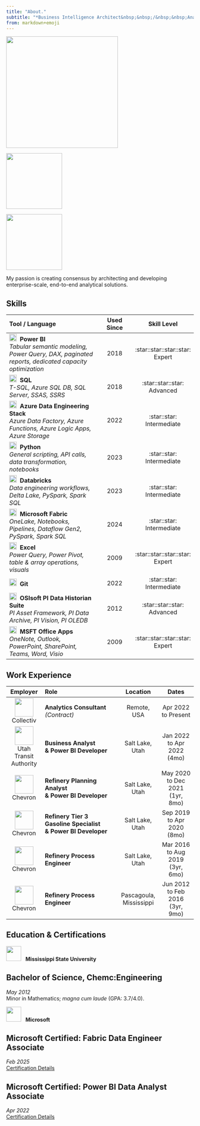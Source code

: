```yaml
---
title: "About."
subtitle: "*Business Intelligence Architect&nbsp;&nbsp;/&nbsp;&nbsp;Analytics Developer&nbsp;&nbsp;/&nbsp;&nbsp;Process Engineer*"
from: markdown+emoji
---
```


::: {layout-ncol=3 layout-valign="center"}
![](assets/headshot.jpg){width="300px" fig-align="center"}

[![](assets/cert-powerbi.png){width="150px" fig-align="center"}](https://learn.microsoft.com/api/credentials/share/en-us/calebkirsch/D57A5910AA58C346?sharingId=A6D55676D6A0E5ED){target="_blank"}

[![](assets/cert-fabric.png){width="150px" fig-align="center"}](https://learn.microsoft.com/api/credentials/share/en-us/calebkirsch/2CA819CFCAA147C2?sharingId=A6D55676D6A0E5ED){target="_blank"}
:::

My passion is creating consensus by architecting and developing enterprise-scale, end-to-end analytical solutions.

## Skills

|Tool / Language|Used Since|Skill Level|Comment|
|:------------|:---:|:---:|
|![](assets/logo-powerbi.png){width=20px}&nbsp;&nbsp;**Power BI**<br/>*Tabular semantic modeling, Power Query, DAX, paginated reports, dedicated capacity optimization*|2018|:star::star::star::star:<br/>Expert
|![](assets/logo-sql.png){width=20px}&nbsp;&nbsp;**SQL**<br/>*T-SQL, Azure SQL DB, SQL Server, SSAS, SSRS*|2018|:star::star::star:<br/>Advanced
|![](assets/logo-azure.png){width=20px}&nbsp;&nbsp;**Azure Data Engineering Stack**<br/>*Azure Data Factory, Azure Functions, Azure Logic Apps, Azure Storage*|2022|:star::star:<br/>Intermediate
|![](assets/logo-python.png){width=20px}&nbsp;&nbsp;**Python**<br/>*General scripting, API calls, data transformation, notebooks*|2023|:star::star:<br/>Intermediate
|![](assets/logo-databricks.png){width=20px}&nbsp;&nbsp;**Databricks**<br/>*Data engineering workflows, Delta Lake, PySpark, Spark SQL*|2023|:star::star:<br/>Intermediate
|![](assets/logo-fabric.png){width=20px}&nbsp;&nbsp;**Microsoft Fabric**<br/>*OneLake, Notebooks, Pipelines, Dataflow Gen2, PySpark, Spark SQL*|2024|:star::star:<br/>Intermediate
|![](assets/logo-excel.png){width=20px}&nbsp;&nbsp;**Excel**<br/>*Power Query, Power Pivot, table & array operations, visuals*|2009|:star::star::star::star:<br/>Expert
|![](assets/logo-git.png){width=20px}&nbsp;&nbsp;**Git**|2022|:star::star:<br/>Intermediate
|![](assets/logo-osisoft.png){width=20px}&nbsp;&nbsp;**OSIsoft PI Data Historian Suite**<br/>*PI Asset Framework, PI Data Archive, PI Vision, PI OLEDB*|2012|:star::star::star:<br/>Advanced
|![](assets/logo-microsoft.png){width=20px}&nbsp;&nbsp;**MSFT Office Apps**<br/>*OneNote, Outlook, PowerPoint, SharePoint, Teams, Word, Visio*|2009|:star::star::star::star:<br/>Expert

## Work Experience

|Employer|Role|Location|Dates|
|:----:|:------------|:----:|:----:|
|[![](assets/logo-collectiv.png){width=50px}](https://gocollectiv.com/){target="_blank"}<br/>Collectiv|**Analytics Consultant<br/>***(Contract)*|Remote,<br/>USA|Apr 2022<br/>to Present|
|![](assets/logo-uta.png){width=50px}<br/>Utah Transit Authority|**Business Analyst<br/>& Power BI Developer**|Salt Lake,<br/>Utah|Jan 2022<br/>to Apr 2022<br/>(4mo)|
|![](assets/logo-chevron.png){width=50px}<br/>Chevron|**Refinery Planning Analyst<br/>& Power BI Developer**|Salt Lake,<br/>Utah|May 2020<br/>to Dec 2021<br/>(1yr, 8mo)|
|![](assets/logo-chevron.png){width=50px}<br/>Chevron|**Refinery Tier 3 Gasoline Specialist<br/>& Power BI Developer**|Salt Lake,<br/>Utah|Sep 2019<br/>to Apr 2020<br/>(8mo)|
|![](assets/logo-chevron.png){width=50px}<br/>Chevron|**Refinery Process Engineer**|Salt Lake,<br/>Utah|Mar 2016<br/>to Aug 2019<br/>(3yr, 6mo)|
|![](assets/logo-chevron.png){width=50px}<br/>Chevron|**Refinery Process Engineer**|Pascagoula,<br/> Mississippi|Jun 2012<br/>to Feb 2016<br/>(3yr, 9mo)|

## Education & Certifications

![](assets/logo-mississippi-state.png){width=40px}&nbsp;&nbsp;&nbsp;**Mississippi State University**

:::{.callout-note}
## Bachelor of Science, Chemc:\Users\kirsc\repos\pomegranatebee\quartoportfolio\assetsical Engineering
*May 2012*<br/>Minor in Mathematics; *magna cum laude* (GPA: 3.7/4.0).
:::

![](assets/logo-microsoft.png){width=40px}&nbsp;&nbsp;&nbsp;**Microsoft**

:::{.callout-note}
## Microsoft Certified: Fabric Data Engineer Associate
*Feb 2025*<br/>[Certification Details](https://learn.microsoft.com/api/credentials/share/en-us/calebkirsch/2CA819CFCAA147C2?sharingId=A6D55676D6A0E5ED){target="_blank"}
:::


:::{.callout-note}
## Microsoft Certified: Power BI Data Analyst Associate
*Apr 2022*<br/>[Certification Details](https://learn.microsoft.com/api/credentials/share/en-us/calebkirsch/D57A5910AA58C346?sharingId=A6D55676D6A0E5ED){target="_blank"}
:::
